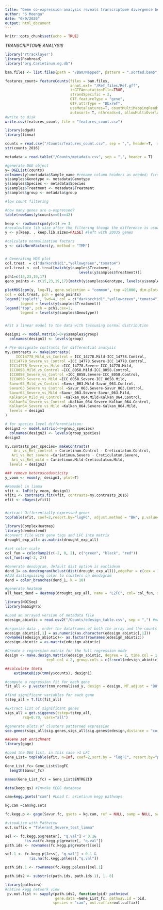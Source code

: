 ```yaml
---
title: "Gene co-expression analysis reveals transcriptome divergence between wild and cultivated chickpea under drought stress"
author: "S Moenga"
date: "6/9/2020"
output: html_document
---
```


```r
knitr::opts_chunk$set(echo = TRUE)
```

*TRANSCRIPTOME ANALYSIS*

```r
library('rtracklayer')
library(Rsubread)
library("org.Carietinum.eg.db")

bam.files <- list.files(path = "/Bam/Mapped", pattern = ".sorted.bam$", full.names = T)

features_count= featureCounts(files = bam.files, 
                              annot.ext= "/Ref_files/Ref.gff",
                              isGTFAnnotationFile=TRUE, 
                              strandSpecific = 2,
                              GTF.featureType = "gene",
                              GTF.attrType = "Dbxref",
                              useMetaFeatures=T, countMultiMappingReads=T, 
                              autosort= T, nthreads=4, allowMultiOverlap=T ) 
#write to disk
write.csv(features_count, file = "features_count.csv")

```

```r
library(edgeR)
library(limma)

counts = read.csv("/Counts/features_count.csv", sep = ",", header=T,  row.names = 1)
str(counts_2016)

metadata = read.table("/Counts/metadata.csv", sep = ",", header = T)

#generate DGE object
y= DGEList(counts) 
colnames(y)=metadata$Sample_name #rename column headers as needed; first check that metadata file sample order matches counts file order 
y$samples$Genotype <- metadata$Genotype
y$samples$Species <- metadata$Species
y$samples$Treatment <- metadata$Treatment
y$samples$group <- metadata$group

#low count filtering

#how many genes are o-expressed?
table(rowSums(y$counts==0)==42)

keep <- rowSums(cpm(y)>1) >= 3
#recalculate lib size after the filtering though the difference is usually negligible.
y <- y[keep, , keep.lib.sizes=FALSE] #left with 20035 genes 

#calculate normalization factors
y <- calcNormFactors(y, method = "TMM")


# Generating MDS plot
col.treat  = c("darkorchid1","yellowgreen","tomato4")
col.treat <- col.treat[match(y$samples$Treatment,
                                  levels(y$samples$Treatment))]
pch1=c(15,23,19,17)
geno_points <- c(15,23,19,17)[match(y$samples$Genotype, levels(y$samples$Genotype))]

plotMDS(cpm(y, log=T), gene.selection = "common", top =21000, dim.plot= c(1,2),cex =2,
col = col.treat, pch = geno_points)
legend("topleft", lwd=4, col = c("darkorchid1","yellowgreen","tomato4"),cex=1.3,
       legend = levels(y$samples$Treatment))
legend("top", pch = pch1,cex=1, 
       legend = levels(y$samples$Genotype))


#Fit a linear model to the data with tassuming normal distribution

design1 <- model.matrix(~0+y$samples$group)
  colnames(design1) <- levels(group)

# Pre-designate contrasts for differential analysis
my.contrasts <- makeContrasts(
     ICC14778_Mild_vs_Control = ICC_14778.Mild-ICC_14778.Control,                       
  ICC14778_Severe_vs_Control =ICC_14778.Severe-ICC_14778.Control,
  ICC14778_Severe_vs_Mild =ICC_14778.Severe-ICC_14778.Mild,
  ICC8058_Mild_vs_Control =ICC_8058.Mild-ICC_8058.Control,
  ICC8058_Severe_vs_Control =ICC_8058.Severe-ICC_8058.Control,
  ICC8058_Severe_vs_Mild =ICC_8058.Severe-ICC_8058.Mild,
  Savur63_Mild_vs_Control =Savur_063.Mild-Savur_063.Control,
  Savur63_Severe_vs_Control =Savur_063.Severe-Savur_063.Control,
  Savur63_Severe_vs_Mild =Savur_063.Severe-Savur_063.Mild,
  Kalkan64_Mild_vs_Control =Kalkan_064.Mild-Kalkan_064.Control,
  Kalkan64_Severe_vs_Control =Kalkan_064.Severe-Kalkan_064.Control,
  Kalkan64_Severe_vs_Mild =Kalkan_064.Severe-Kalkan_064.Mild,
  levels = design1
)

# for species level differentiation:
design2 <- model.matrix(~0+group_species)
  colnames(design2) <- levels(group_species)
design2

my.contasts_per_species= makeContrasts(
    Ari_vs_Ret_control = Carietinum.Control - Creticulatum.Control,           
   Ari_vs_Ret_severe =Carietinum.Severe - Creticulatum.Severe,
   Ari_vs_Ret_mild = Carietinum.Mild-Creticulatum.Mild, 
  levels = design2)

### remove heteroscedasticity
y_voom <- voom(y, design1, plot=T)

#Remodel in limma 
vfit <- lmFit(y_voom, design1)
vfit1 <- contrasts.fit(vfit, contrasts=my.contrasts_2016)
efit <- eBayes(vfit1)


#extract Differentially expressed genes
topTable(efit, coef=2,resort.by="logFC", adjust.method = "BH", p.value=0.05, number =Inf)

```


```r
library(ComplexHeatmap)
library(dendextend)
#convert file with gene tags and LFC into matrix
drought_exp_all= as.matrix(drought_exp_all)
    
#set color scale
col_fun = colorRamp2(c(-2, 0, 2), c("green", "black", "red"))
col_fun(seq(-2, 2))

#Generate dendogram, default dist option is euclidean
dend_1= as.dendrogram(hclust(dist(drought_exp_all)),edgePar = c(cex = 1, lty = 1:3), horiz = T)
#Add distinguising color to clusters on dendogram 
dend = color_branches(dend_1, k = 10)

#generate heatmap
all_heat_dend = Heatmap(drought_exp_all, name = "L2FC", col= col_fun, show_row_names = F,use_raster = T, jitter =T, cluster_rows = dend, row_split = 10, row_dend_width = unit(70, "mm"))

```


```r

library(NOISeq)
library(maSigPro)

#Load an arrayed version of metadata file
edesign_abiotic = read.csv2("/Counts/edesign_table.csv", sep = ",") #make sure rownames are unique

#organize data , order the dataframes of both the array and the counts 
edesign_abiotic[,1] = as.numeric(as.character(edesign_abiotic[,1]))
rownames(edesign_abiotic)<- as.factor(rownames(edesign_abiotic))
edesign_abiotic = as.matrix(edesign_abiotic)

#Create a regression matrix for the full regression mode
design <- make.design.matrix(edesign_abiotic, degree = 2, time.col = 1, 
                   repl.col = 2, group.cols = c(3:ncol(edesign_abiotic)))

##calculate theta
    estimateDisp(tmm(y$counts), design1)

#compute a regression fit for each gene
fit_all <- p.vector(tmm_normalized_y, design = design, MT.adjust = "BH", Q = 0.05, counts = T, min.obs = 20, theta = 11.084)

#find significant variables for each gene
tstep_all = T.fit(fit_all)

#Extract list of significant genes 
sigs_all = get.siggenes(tstep=tstep_all,
        rsq=0.70, vars="all")

#generate plots of clusters patterned expression
see.genes(sigs_all$sig.genes,sigs_all$sig.genes$edesign,distance = "cor", min.obs =20, step.method = "two.ways.backward", cluster.method = "hclust",show.fit=F, k=15, alfa=0.05, color.mode= "rainbow", cexlab = 14, legend = T,summary.mode = "median", newX11 = F)


```


```r
##Gene set enrichment
library(gage)

#Load the DEG list, in this case >1 LFC
Gene_List= topTable(efit, n=Inf, coef=2,sort.by = "logFC", resort.by="p")

Gene_List_fc= Gene_List$logFC
  length(Savur_fc)

names(Gene_List_fc) = Gene_List$ENTREZID

data(kegg.gs) #Invoke KEGG database

cam=kegg.gsets("cam") #Load C. arietinum kegg pathways

kg.cam =cam$kg.sets

fc.kegg.p <- gage(Savur.fc, gsets = kg.cam, ref = NULL, samp = NULL, same.dir=T,set.size = c(2, 500), FDR.adj= T, use.fold =T) 

#visuaLize with Pathview
out.suffix = "Tolerant_Severe_test_limma"

sel <- fc.kegg.p$greater[, "q.val"] < 0.1&
         !is.na(fc.kegg.p$greater[, "q.val"])
path.ids <- rownames(fc.kegg.p$greater)[sel]

sel.1 <- fc.kegg.p$less[, "q.val"] < 0.1 &
           !is.na(fc.kegg.p$less[,"q.val"])

path.ids.1 <- rownames(fc.kegg.p$less)[sel.1]

path.ids2 <- substr(c(path.ids, path.ids.1), 1, 8)

library(pathview)
#native kegg network view
 pv.out.list <- sapply(path.ids2, function(pid) pathview(
                       gene.data =Gene_List_fc, pathway.id = pid,
                      species = "cam", out.suffix=out.suffix))

```

